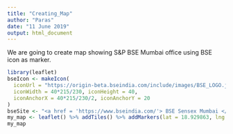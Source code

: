 ```yaml
---
title: "Creating_Map"
author: "Paras"
date: "11 June 2019"
output: html_document
---
```


We are going to create map showing S&P BSE Mumbai office using BSE icon as marker.
```r
library(leaflet)
bseIcon <- makeIcon(
  iconUrl = "https://origin-beta.bseindia.com/include/images/BSE_LOGO.jpg",
  iconWidth = 40*215/230, iconHeight = 40,
  iconAnchorX = 40*215/230/2, iconAnchorY = 20
)
bseSite <- "<a href = 'https://www.bseindia.com/'> BSE Sensex Mumbai </a>"
my_map <- leaflet() %>% addTiles() %>% addMarkers(lat = 18.929863, lng = 72.833427, icon = bseIcon, popup = bseSite)
my_map
```
